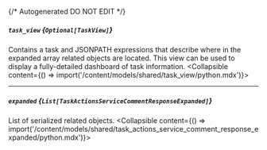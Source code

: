 {/* Autogenerated DO NOT EDIT  */}

##### `task_view` *{`Optional[TaskView]`}*
Contains a task and JSONPATH expressions that describe where in the expanded array related objects are located. This view can be used to display a fully\-detailed dashboard of task information.
<Collapsible content={() => import('/content/models/shared/task_view/python.mdx')}>
</Collapsible>

---
##### `expanded` *{`List[TaskActionsServiceCommentResponseExpanded]`}*
List of serialized related objects.
<Collapsible content={() => import('/content/models/shared/task_actions_service_comment_response_expanded/python.mdx')}>
</Collapsible>

